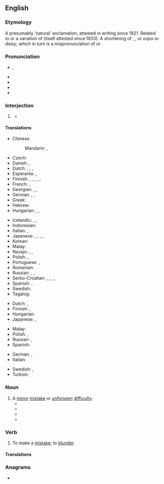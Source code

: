 {{also|OOPS}}
==English==

===Etymology===
A presumably 'natural' exclamation, attested in writing since 1921. Related to or a variation of {{m|en|whoops}} (itself attested since 1933). A shortening of {{m|en|whoops-a-daisy}}, {{m|en|whoopsie-daisy}}, or ''oops-a-daisy'', which in turn is a mispronunciation of ''{{m|en|ups-a-daisy}}'' or {{m|en|upsy-daisy}}.

===Pronunciation===
* {{enPR|o͞ops}}, {{IPA|en|/uːps/|/ʊps/}}
* {{audio|en|en-us-oops.ogg|Audio (GA)}}
* {{audio|en|en-uk-Oops.ogg|Audio (RP)}}
* {{rhymes|en|uːps|s=1}}
* {{rhymes|en|ʊps|s=1}}

===Interjection===
{{en-interj}}

# {{lb|en|colloquial}} {{ngd|Acknowledging a [[mistake]].}}
#: {{syn|en|oopsy|uh-oh|whoops|whoops-a-daisy}}
#: {{ux|en|'''Oops'''! I left the lid off the ketchup.}}
#* {{quote-song|en|author={{w|Max Martin}}, {{w|Rami Yacoub}}|artist=Britney Spears|year=2000|title=Oops!… I Did It Again|album=Oops!… I Did It Again|passage='''Oops''', I did it again / I played with your heart, got lost in the game}}

====Translations====
{{trans-top|acknowledging a minor mistake}}
* Chinese:
*: Mandarin: {{t+|cmn|哎呀|tr=āiyā, āiyá|sc=Hani}}, {{t+|cmn|啊哈|tr=āhā}}
* Czech: {{t+|cs|jejda}}
* Danish: {{t|da|ups}}, {{t|da|hovsa}}
* Dutch: {{t+|nl|oeps}}, {{t+|nl|oei}}, {{t+|nl|ai}}, {{t|nl|amaai}} {{qualifier|Belgian Dutch expression}}
* Esperanto: {{t|eo|ups}}, {{t+|eo|oj}}
* Finnish: {{t+|fi|ups}}, {{t+|fi|oho}}, {{t+|fi|hups}}, {{t|fi|upsista}}, {{t|fi|hupsis}}, {{t|fi|hupsista}}
* French: {{t+|fr|oups}}, {{t+|fr|houp!}}
* Georgian: {{t|ka|უი|sc=Geor}}, {{t|ka|ვაი|sc=Geor}}, {{t|ka|უფს|sc=Geor}}
* German: {{t+|de|ups}}, {{t+|de|huch}}, {{t+|de|hoppla}}
* Greek: {{t+|el|ουπς}}
* Hebrew: {{t+|he|אוּפְּס|tr=ups}}
* Hungarian: {{t|hu|hoppá}}, {{t|hu|hopp}}, {{t+|hu|ajjaj}}
{{trans-mid}}
* Icelandic: {{t|is|úps}}, {{t+|is|æ}}, {{t|is|obbosí}}
* Indonesian: {{t|id|ups}}
* Italian: {{t|it|ups}}, {{t+|it|ops}}
* Japanese: {{t+|ja|おっと|tr=otto|sc=Jpan}}, {{t|ja|しまった|tr=shimatta|sc=Jpan}}, {{t+|ja|あら|tr=ara|sc=Jpan}}, {{t+|ja|おや|tr=oya|sc=Jpan}}, {{t|ja|あらら|tr=arara}}
* Korean: {{t+|ko|아차}}
* Malay: {{t|ms|oop}}
* Navajo: {{t|nv|yíh}}, {{t|nv|wah}}, {{t|nv|waháá}}
* Polish: {{t+|pl|oj}}, {{t+|pl|ups}}
* Portuguese: {{t+|pt|opa}}, {{t+|pt|ops}}
* Romanian: {{t|ro|ups}}
* Russian: {{t+|ru|ой}}, {{t+|ru|упс}} {{qualifier|neologism}}, {{t+|ru|ох}}
* Serbo-Croatian: {{t|sh|ups}}, {{t+|sh|jao}}, {{qualifier|slang, from english "shit"}} {{t+|sh|šit}}, {{t|sh|ajoj}}, {{t+|sh|joj}}
* Spanish: {{t+|es|ops}}, {{t+|es|ups}}
* Swedish: {{t+|sv|hoppsan}}
* Tagalog: {{t+|tl|ay}}
{{trans-bottom}}

{{trans-top|used sarcastically to acknowledge a major mistake}}
* Dutch: {{t+|nl|oeps}}, {{t+|nl|oei}}
* Finnish: {{t+|fi|ups}}, {{t+|fi|oho}}
* Hungarian: {{t|hu|hoppáka}}
* Japanese: {{t+|ja|おっと|tr=otto|sc=Jpan}}, {{t+|ja|あら|tr=ara|sc=Jpan}}
{{trans-mid}}
* Malay: {{t|ms|oop}}
* Polish: {{t+|pl|oj}}, {{t+|pl|ups}}
* Russian: {{t+|ru|ой}}, {{t+|ru|упс}} {{qualifier|neologism}}
* Spanish: {{t|es|oh oh}}
{{trans-bottom}}

{{checktrans-top}}
* German: {{t+check|de|hoppla}}, {{t-check|de|upps}}
* Italian: {{t+check|it|ops}}
{{trans-mid}}
* Swedish: {{t+check|sv|oj}}, {{t+check|sv|hoppsan}}
* Turkish: {{t+check|tr|ay}}
{{trans-bottom}}

===Noun===
{{en-noun|+|oops}}

# A [[minor]] [[mistake]] or [[unforseen]] [[difficulty]].
#* {{quote-book|en|year=2011|title=Housetraining |author= |page=14 |ISBN=1937049094 |passage=It's an '''oops''', but one that's your fault, not your puppy's. }}
#* {{quote-book|en|year=2013 |title=Leadership at the Crossroads |author=Bruce Tucker |page= |ISBN=149080532X |passage=Every plan and every activity has an “'''oops'''.” Oops, we forgot to..., oops, who was supposed to do that? We all have experienced “'''oopses'''”. }}
#* {{quote-book|en|year=2014|title=Clearwater Oops! |author=Al Rennie  |page= |ISBN=1301523828 |passage=Isn't she the same woman who works at Wings that you and Billy almost got arrested for helping her with her last little '''oops'''? }}
#* {{quote-book|en|year=2015|title=If You Wrong Us |author=Dawn Klehr  |page= |ISBN=0738746452 |passage=My parents had moved to this house, which sat on the border of Corktown and Mexicantown, from their tiny apartment in Ann Arbor—once they found out that their little '''oops''' was actually two little '''oops'''. }}

===Verb===
{{en-verb}}

# {{lb|en|intransitive|colloquial}} To make a [[mistake]]; to [[blunder]].

====Translations====
{{trans-see|to blunder|blunder}}

===Anagrams===
* {{anagrams|en|a=oops|POOs|SOPO|poos|soop}}